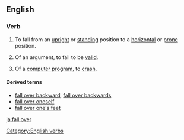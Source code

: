 ==English==
===Verb===
{{en-verb|inf=to [[fall]] [[over]]|falls over|falling over|fell over|fallen over}}

# {{context|intransitive|idiom}} To fall from an [[upright]] or [[standing]] position to a [[horizontal]] or [[prone]] position.
# {{context|intransitive|idiom}} Of an argument, to fail to be [[valid]].
# {{context|intransitive|idiom|informal|computing}} Of a [[computer program]], to [[crash]].

====Derived terms====
*[[fall over backward]], [[fall over backwards]]
*[[fall over oneself]]
*[[fall over one's feet]]

[[Category:English verbs]]

[[ja:fall over]]